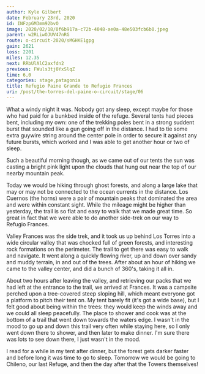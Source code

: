 ```yaml
---
author: Kyle Gilbert
date: February 23rd, 2020
id: INFzpGM3mm92bvO
image: 2020/02/18/0f6b917a-c72b-4048-ae0a-48e503fcb6b0.jpeg
parent: w2RLiwOJUV47nRG
route: o-circuit-2020/sMGHKE1gpg
gain: 2621
loss: 2201
miles: 12.35
next: RRbUlAlC2axfdn2
previous: FWuls3tj0YxSlqZ
time: 6,0
categories: stage,patagonia
title: Refugio Paine Grande to Refugio Frances
uri: /post/the-torres-del-paine-o-circuit/stage/06
---
```


<Stats />

<Route />

What a windy night it was. Nobody got any sleep, except maybe for those who had
paid for a bunkbed inside of the refuge. Several tents had pieces bent, including
my own: one of the trekking poles bent in a strong suddent burst that sounded
like a gun going off in the distance. I had to tie some extra guywire string
around the center pole in order to secure it against any future bursts, which
worked and I was able to get another hour or two of sleep.

Such a beautiful morning though, as we came out of our tents the sun was
casting a bright pink light upon the clouds that hung out near the top of our
nearby mountain peak.

Today we would be hiking through ghost forests, and along a large lake that may
or may not be connected to the ocean currents in the distance. Los Cuernos (the
horns) were a pair of mountain peaks that dominated the area and were within
constant sight. While the mileage might be higher than yesterday, the trail is
so flat and easy to walk that we made great time. So great in fact that we
were able to do another side-trek on our way to Refugio Frances.

Valley Frances was the side trek, and it took us up behind Los Torres into
a wide circular valley that was chocked full of green forests, and interesting
rock formations on the perimeter. The trail to get there was easy to walk
and navigate. It went along a quickly flowing river, up and down over sandy and
muddy terrain, in and out of the trees. After about an hour of hiking we came
to the valley center, and did a bunch of 360's, taking it all in.

About two hours after leaving the valley, and retrieving our packs that we had
left at the entrance to the trail, we arrived at Frances. It was a campsite
perched upon a tree-covered steep sloping hill, which meant everyone got a
platform to pitch their tent on. My tent barely fit (it's got a wide base), but
I felt good about being within the trees: they would keep the winds away and we
could all sleep peacefully. The place to shower and cook was at the bottom of a
trail that went down towards the waters edge. I wasn't in the mood to go up and
down this trail very often while staying here, so I only went down there to
shower, and then later to make dinner. I'm sure there was lots to see down there,
I just wasn't in the mood.

I read for a while in my tent after dinner, but the forest gets darker faster and
before long it was time to go to sleep. Tomorrow we would be going to Chileno,
our last Refuge, and then the day after that the Towers themselves!

